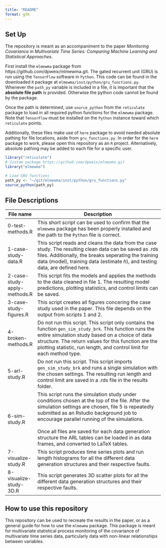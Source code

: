 ```yaml
---
title: "README"
format: gfm
---
```


## Set Up

The repository is meant as an accompaniment to the paper *Monitoring Covariance in Multivariate Time Series: Comparing Machine Learning and Statistical Approaches*.

First install the `mlmewma` package from https://github.com/dpweix/mlmewma.git. The gated recurrent unit (GRU) is run using the `TensorFlow` software in `Python`. This code can be found in the downloaded `R` package at `mlmewma/inst/python/gru_functions.py`. Whenever the `path_py` variable is included in a file, it is important that the **absolute file path** is provided. Otherwise the python code cannot be found by the package.

Once the path is determined, use `source_python` from the `reticulate` package to load in all required python functions for the `mlmewma` package. Note that `TensorFlow` must be installed on the `Python` instance toward which `reticulate` points.

Additionally, these files make use of `here` package to avoid needed absolute pathing for file locations, aside from `gru_functions.py`. In order for the `here` package to work, please open this repository as an `R` project. Alternatively, absolute pathing may be added to each file for a specific user.

```r

library("reticulate")
# Custom package https://github.com/dpweix/mlmewma.git
library("mlmewma")

# Load GRU functions
path_py <- "~/git/mlmewma/inst/python/gru_functions.py"
source_python(path_py)

```

## File Descriptions

+------------------------------+---------------------------------------------------------------------------------------------------------------------------------------------------------------------------------------------------------------------------------------------------------------------------------------------+
| File name                    | Description                                                                                                                                                                                                                                                                                 |
+==============================+=============================================================================================================================================================================================================================================================================================+
| 0-test-methods.R             | This short script can be used to confirm that the `mlmewma` package has been properly installed and the path to the `Python` file is correct.                                                                                                                                               |
+------------------------------+---------------------------------------------------------------------------------------------------------------------------------------------------------------------------------------------------------------------------------------------------------------------------------------------+
| 1-case-study-data.R          | This script reads and cleans the data from the case study. The resulting clean data can be saved as .rds files. Additionally, the breaks seperating the training data (model), training data (estimate *h*), and testing data, are defined here.                                            |
+------------------------------+---------------------------------------------------------------------------------------------------------------------------------------------------------------------------------------------------------------------------------------------------------------------------------------------+
| 2-case-study-apply-methods.R | This script fits the models and applies the methods to the data cleaned in file 1. The resulting model predictions, plotting statistics, and control limits can be saved.                                                                                                                   |
+------------------------------+---------------------------------------------------------------------------------------------------------------------------------------------------------------------------------------------------------------------------------------------------------------------------------------------+
| 3-case-study-figures.R       | This script creates all figures concering the case study used in the paper. This file depends on the output from scripts 1 and 2.                                                                                                                                                           |
+------------------------------+---------------------------------------------------------------------------------------------------------------------------------------------------------------------------------------------------------------------------------------------------------------------------------------------+
| 4-broken-methods.R           | Do not run this script. This script only contains the function `gen_sim_study_brk`. This function runs the entire simulation study based on a choice of data structure. The return values for this function are the plotting statistic, run length, and control limit for each method type. |
+------------------------------+---------------------------------------------------------------------------------------------------------------------------------------------------------------------------------------------------------------------------------------------------------------------------------------------+
| 5-arl-study.R                | Do not run this script. This script imports `gen_sim_study_brk` and runs a single simulation with the chosen settings. The resulting run length and control limit are saved in a .rds file in the results folder.                                                                           |
+------------------------------+---------------------------------------------------------------------------------------------------------------------------------------------------------------------------------------------------------------------------------------------------------------------------------------------+
| 6-sim-study.R                | This script runs the simulation study under conditions chosen at the top of the file. After the simulation settings are chosen, file 5 is repeatedly submitted as an Rstudio background job to encourage parallel running of the simulations.\                                              |
|                              | \                                                                                                                                                                                                                                                                                           |
|                              | Once all files are saved for each data generation structure the ARL tables can be loaded in as data frames, and converted to LaTeX tables.                                                                                                                                                  |
+------------------------------+---------------------------------------------------------------------------------------------------------------------------------------------------------------------------------------------------------------------------------------------------------------------------------------------+
| 7-visualize-study.R          | This script produces time series plots and run length histograms for all the different data generation structures and their respective faults.                                                                                                                                              |
+------------------------------+---------------------------------------------------------------------------------------------------------------------------------------------------------------------------------------------------------------------------------------------------------------------------------------------+
| 8-visualize-study-3D.R       | This script generates 3D scatter plots for all the different data generation structures and their respective faults.                                                                                                                                                                        |
+------------------------------+---------------------------------------------------------------------------------------------------------------------------------------------------------------------------------------------------------------------------------------------------------------------------------------------+

## How to use this repository

This repository can be used to recreate the results in the paper, or as a general guide for how to use the `mlmewma` package. This package is meant for multivariate statistical process monitoring of the covariance of multivariate time series data, particularly data with non-linear relationships between variables.
